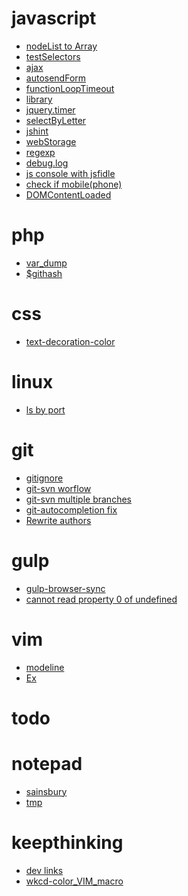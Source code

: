 = javascript =
* [[nodeList to Array]]
* [[testSelectors]]
* [[ajax]]
* [[autosendForm]]
* [[functionLoopTimeout]]
* [[library]]
* [[jquery.timer]]
* [[selectByLetter]]
* [[jshint]]
* [[webStorage]]
* [[regexp]]
* [[debug.log]]
* [[js console with jsfidle]]
* [[check if mobile(phone)]]
* [[DOMContentLoaded]]

= php =
* [[var_dump]]
* [[$githash]]

= css =
* [[text-decoration-color]]

= linux =
* [[ls by port]]
 
= git =
* [[gitignore]]
* [[git-svn worflow]]
* [[git-svn multiple branches]]
* [[git-autocompletion fix]]
* [[Rewrite authors]]

= gulp =
* [[gulp-browser-sync]]
* [[cannot read property 0 of undefined]]

= vim =
* [[modeline]]
* [[Ex]]

= todo =

= notepad =
* [[sainsbury]]
* [[tmp]]

= keepthinking =
* [[dev links]]
* [[wkcd-color_VIM_macro]]
